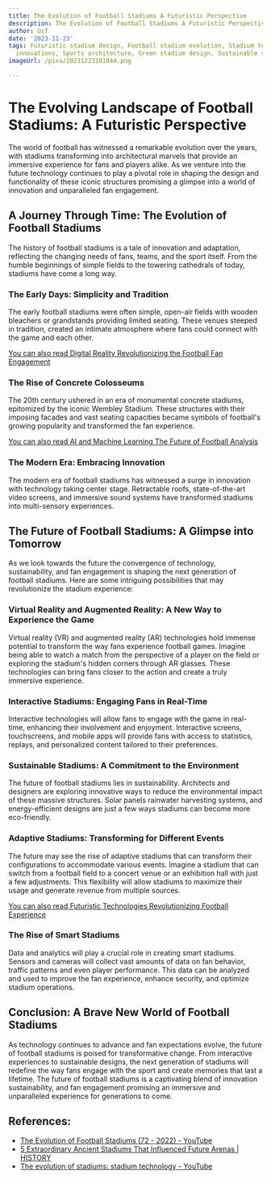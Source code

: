 ```yaml
---
title: The Evolution of Football Stadiums A Futuristic Perspective
description: The Evolution of Football Stadiums A Futuristic Perspective
author: Usf
date: '2023-11-23'
tags: Futuristic stadium design, Football stadium evolution, Stadium technology, Architectural
  innovations, Sports architecture, Green stadium design, Sustainable stadium construction
imageUrl: /pixa/20231223101044.png

---
```

# **The Evolving Landscape of Football Stadiums: A Futuristic Perspective**

The  world of football has witnessed a remarkable evolution over the years,  with  stadiums transforming into  architectural marvels that provide an immersive experience for fans and players alike. As we venture into the future technology continues to play a pivotal role in shaping the design and functionality of these iconic structures promising a  glimpse  into a  world of innovation and unparalleled fan engagement.

## **A Journey Through Time:  The Evolution of Football Stadiums**

The history of  football stadiums is a tale of  innovation and adaptation, reflecting the changing needs of fans, teams, and the sport itself. From  the humble beginnings of  simple fields to the towering cathedrals of today,  stadiums have come a long  way.

### **The  Early Days: Simplicity and Tradition**

The early football stadiums were often simple, open-air fields with  wooden  bleachers or grandstands providing limited seating. These venues steeped in tradition, created an intimate atmosphere  where fans could connect with  the game  and each other.

[You can  also read  Digital Reality Revolutionizing the Football Fan Engagement](Digital%20Reality%20Revolutionizing%20the%20Football%20Fan%20Engagement)


###  **The Rise of Concrete Colosseums**

The 20th century ushered in an era of monumental concrete stadiums, epitomized by the iconic Wembley Stadium. These structures with their imposing  facades and vast seating capacities became symbols of football's  growing popularity and  transformed the fan experience.

[You can also read AI and Machine Learning The Future of Football Analysis](AI%20and%20Machine%20Learning%20The%20Future%20of%20Football%20Analysis)


### **The Modern Era: Embracing  Innovation**

The modern  era  of football stadiums has witnessed a surge in innovation with technology taking center stage. Retractable  roofs, state-of-the-art video screens, and immersive sound systems have transformed stadiums into multi-sensory experiences.

## **The Future of Football Stadiums: A Glimpse into Tomorrow**

As we look towards the future the convergence of technology, sustainability, and fan engagement is shaping the next generation of football stadiums. Here  are some intriguing possibilities that may revolutionize the stadium experience:

### **Virtual Reality and Augmented Reality: A New Way to Experience the Game**

Virtual reality (VR) and augmented reality (AR) technologies hold immense potential to transform the way fans experience football games. Imagine  being able  to watch a match from the perspective of a player on the field or exploring  the stadium's hidden corners through AR  glasses. These  technologies can bring fans closer  to the  action and create a truly immersive experience.

### **Interactive Stadiums: Engaging Fans in  Real-Time**

Interactive  technologies will allow fans to engage with the game in real-time, enhancing  their involvement and enjoyment. Interactive screens, touchscreens, and mobile apps  will provide fans with access to statistics, replays, and personalized content  tailored to their preferences.

### **Sustainable  Stadiums: A Commitment to  the Environment**

The future of football stadiums lies in sustainability. Architects and designers are exploring innovative ways to  reduce the  environmental impact of these massive structures.  Solar panels rainwater harvesting systems, and energy-efficient designs are just a few ways  stadiums can become more eco-friendly.

### **Adaptive Stadiums: Transforming for Different Events**

The future may see the rise of adaptive stadiums that can transform their configurations  to accommodate various  events. Imagine a stadium that can switch  from a football field to a concert  venue or an exhibition hall with just a few adjustments. This flexibility will allow stadiums to maximize their usage and generate revenue from multiple sources.

[You can also read Futuristic Technologies Revolutionizing Football Experience](Futuristic%20Technologies%20Revolutionizing%20Football%20Experience)


### **The Rise of Smart Stadiums**

Data and analytics will play a crucial  role in  creating smart stadiums. Sensors and cameras will collect vast amounts of data on fan behavior, traffic patterns and even player performance. This data can be analyzed and used  to improve  the fan experience, enhance security, and optimize  stadium operations.

## **Conclusion: A Brave  New World of Football Stadiums**

As technology continues to  advance and fan  expectations evolve, the future of football stadiums is poised for transformative change.  From interactive experiences  to sustainable designs, the next generation of stadiums will redefine the way fans engage with the sport and create memories that last a lifetime.  The future of football stadiums is a captivating blend  of innovation sustainability, and  fan engagement promising an immersive and unparalleled experience for generations to come.

## References:
- [The Evolution of Football Stadiums (72 - 2022) - YouTube](https://youtube.com/watch?v=2uLipWse__g)
- [5 Extraordinary Ancient Stadiums That Influenced Future Arenas | HISTORY](https://www.history.com/news/ancient-stadiums-football)
- [The evolution of stadiums: stadium technology - YouTube](https://youtube.com/watch?v=xd0MC4dtOkA)
